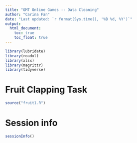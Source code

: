 ```yaml
---
title: "GMT Online Games -- Data Cleaning"
author: "Carina Fan"  
date: "Last updated: `r format(Sys.time(), '%B %d, %Y')`"
output: 
  html_document:
    toc: true
    toc_float: true
---
```


```r
library(lubridate)
library(readxl)
library(xlsx)
library(magrittr)
library(tidyverse)
```


<!-- ======================================================================= -->


# Fruit Clapping Task

```r
source("fruit1.R")
```


<!-- ======================================================================= -->


<!-- Data dictionaries -->


<!-- ======================================================================= -->


# Session info

```r
sessionInfo()
```